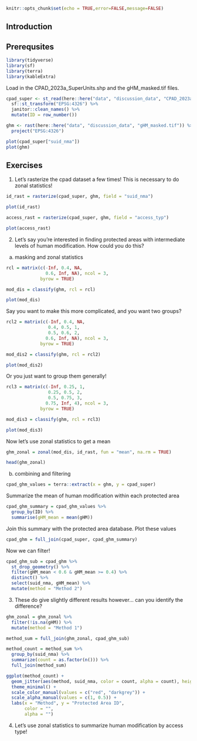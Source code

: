 ```r
knitr::opts_chunk$set(echo = TRUE,error=FALSE,message=FALSE)
```

## Introduction

## Prerequsites 

```r
library(tidyverse)
library(sf)
library(terra)
library(kableExtra)
```

Load in the CPAD_2023a_SuperUnits.shp and the gHM_masked.tif files.

```r
cpad_super <- st_read(here::here("data", "discussion_data", "CPAD_2023a_SuperUnits.shp"), quiet=TRUE) %>%
  sf::st_transform("EPSG:4326") %>%
  janitor::clean_names() %>%
  mutate(ID = row_number())

ghm <- rast(here::here("data", "discussion_data", "gHM_masked.tif")) %>%
  project("EPSG:4326")
```

```r
plot(cpad_super["suid_nma"])
plot(ghm)
```

## Exercises

1. Let's rasterize the cpad dataset a few times! This is necessary to do zonal statistics!

```r
id_rast = rasterize(cpad_super, ghm, field = "suid_nma")

plot(id_rast)

access_rast = rasterize(cpad_super, ghm, field = "access_typ")

plot(access_rast)
```

2. Let's say you're interested in finding protected areas with intermediate levels of human modification. How could you do this?

a) masking and zonal statistics

```r
rcl = matrix(c(-Inf, 0.4, NA, 
               0.6, Inf, NA), ncol = 3, 
             byrow = TRUE)

mod_dis = classify(ghm, rcl = rcl)

plot(mod_dis)
```

Say you want to make this more complicated, and you want two groups?

```r
rcl2 = matrix(c(-Inf, 0.4, NA, 
                0.4, 0.5, 1,
                0.5, 0.6, 2, 
               0.6, Inf, NA), ncol = 3, 
             byrow = TRUE)

mod_dis2 = classify(ghm, rcl = rcl2)

plot(mod_dis2)
```

Or you just want to group them generally! 

```r
rcl3 = matrix(c(-Inf, 0.25, 1, 
                0.25, 0.5, 2,
                0.5, 0.75, 3, 
               0.75, Inf, 4), ncol = 3, 
             byrow = TRUE)

mod_dis3 = classify(ghm, rcl = rcl3)

plot(mod_dis3)
```

Now let's use zonal statistics to get a mean

```r
ghm_zonal = zonal(mod_dis, id_rast, fun = "mean", na.rm = TRUE)

head(ghm_zonal)
```

b) combining and filtering 

```r
cpad_ghm_values = terra::extract(x = ghm, y = cpad_super)
```

Summarize the mean of human modification within each protected area

```r
cpad_ghm_summary = cpad_ghm_values %>% 
  group_by(ID) %>% 
  summarise(gHM_mean = mean(gHM))
```

Join this summary with the protected area database. Plot these values

```r
cpad_ghm = full_join(cpad_super, cpad_ghm_summary)
```

Now we can filter! 

```r
cpad_ghm_sub = cpad_ghm %>% 
  st_drop_geometry() %>% 
  filter(gHM_mean < 0.6 & gHM_mean >= 0.4) %>% 
  distinct() %>% 
  select(suid_nma, gHM_mean) %>% 
  mutate(method = "Method 2")
```

3. These do give slightly different results however... can you identify the difference? 

```r
ghm_zonal = ghm_zonal %>% 
  filter(!is.na(gHM)) %>% 
  mutate(method = "Method 1")

method_sum = full_join(ghm_zonal, cpad_ghm_sub)

method_count = method_sum %>% 
  group_by(suid_nma) %>% 
  summarize(count = as.factor(n())) %>% 
  full_join(method_sum)
```

```r
ggplot(method_count) +
  geom_jitter(aes(method, suid_nma, color = count, alpha = count), height = 0) +
  theme_minimal() +
  scale_color_manual(values = c("red", "darkgrey")) +
  scale_alpha_manual(values = c(1, 0.5)) +
  labs(x = "Method", y = "Protected Area ID",
       color = "", 
       alpha = "")
```

4. Let's use zonal statistics to summarize human modification by access type!

```r

```
